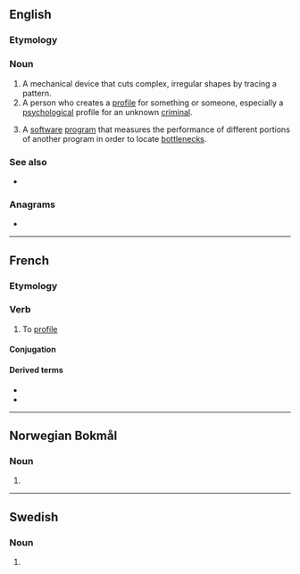 ==English==

===Etymology===
{{suffix|profile|er|lang=en}}

===Noun===
{{en-noun}}

# A mechanical device that cuts complex, irregular shapes by tracing a pattern.
# A person who creates a [[profile]] for something or someone, especially a [[psychological]] profile for an unknown [[criminal]].
# {{lb|en|computing}} A [[software]] [[program]] that measures the performance of different portions of another program in order to locate [[bottleneck]]s.

===See also===
* {{l|en|profilist}}

===Anagrams===
* {{anagrams|en|pro-lifer|prolifer}}

----

==French==

===Etymology===
{{suffix|profil|er|lang=fr}}

===Verb===
{{fr-verb}}

# To [[profile]]

====Conjugation====
{{fr-conj-auto}}

====Derived terms====
* {{l|fr|profilage}}
* {{l|fr|profileur}}

----

==Norwegian Bokmål==

===Noun===
{{head|nb|noun form|g=m}}

# {{inflection of|profil||indefinite|p|lang=nb}}

----

==Swedish==

===Noun===
{{head|sv|noun form}}

# {{sv-noun-form-indef-pl|profil}}